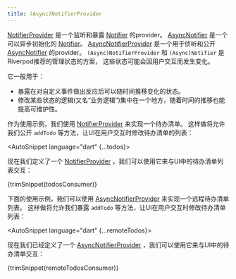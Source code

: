 ```yaml
---
title: (Async)NotifierProvider
---
```



[NotifierProvider] 是一个监听和暴露 [Notifier] 的provider。
[AsyncNotifier] 是一个可以异步初始化的 [Notifier]。
[AsyncNotifierProvider] 是一个用于侦听和公开 [AsyncNotifier] 的provider。
`(Async)NotifierProvider` 和 `(Async)Notifier` 是Riverpod推荐的管理状态的方案，
这些状态可能会因用户交互而发生变化。

它一般用于：

- 暴露在对自定义事件做出反应后可以随时间推移变化的状态。
- 修改某些状态的逻辑(又名“业务逻辑”)集中在一个地方，随着时间的推移也能提高可维护性。

作为使用示例，我们使用 [NotifierProvider] 来实现一个待办清单。
这样做将允许我们公开 `addTodo` 等方法，让UI在用户交互时修改待办清单的列表：

<AutoSnippet language="dart" {...todos}></AutoSnippet>

现在我们定义了一个 [NotifierProvider] ，我们可以使用它来与UI中的待办清单列表交互：

<CodeBlock>{trimSnippet(todosConsumer)}</CodeBlock>

下面的使用示例，我们可以使用 [AsyncNotifierProvider] 来实现一个远程待办清单列表。
这样做将允许我们暴露 `addTodo` 等方法，让UI在用户交互时修改待办清单列表：

<AutoSnippet language="dart" {...remoteTodos}></AutoSnippet>

现在我们已经定义了一个 [AsyncNotifierProvider] ，我们可以使用它来与UI中的待办清单交互：

<CodeBlock>{trimSnippet(remoteTodosConsumer)}</CodeBlock>

[notifier]: https://pub.dev/documentation/riverpod/latest/riverpod/Notifier-class.html
[notifierprovider]: https://pub.dev/documentation/riverpod/latest/riverpod/NotifierProvider.html
[asyncnotifier]: https://pub.dev/documentation/riverpod/latest/riverpod/AsyncNotifier-class.html
[asyncnotifierprovider]: https://pub.dev/documentation/riverpod/latest/riverpod/AsyncNotifierProvider.html
